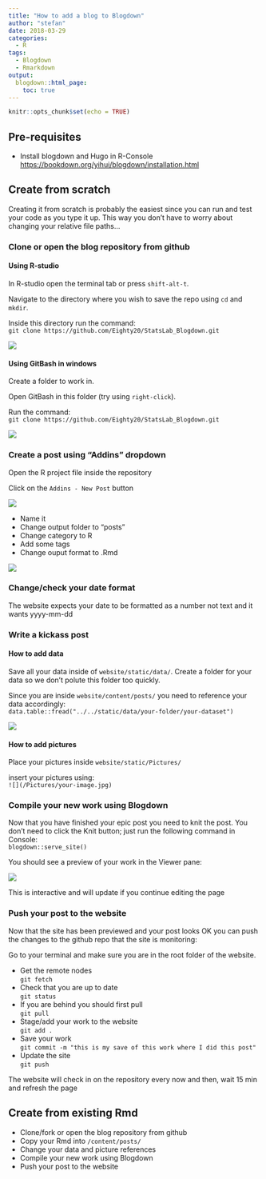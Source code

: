 ```yaml
---
title: "How to add a blog to Blogdown"
author: "stefan"
date: 2018-03-29
categories:
  - R
tags:
  - Blogdown
  - Rmarkdown
output:
  blogdown::html_page:
    toc: true
---
```


```r
knitr::opts_chunk$set(echo = TRUE)
```

## Pre-requisites

- Install blogdown and Hugo in R-Console  
<https://bookdown.org/yihui/blogdown/installation.html>  

## Create from scratch

Creating it from scratch is probably the easiest since you can run and test your code as you type it up. This way you don't have to worry about changing your relative file paths...  

### Clone or open the blog repository from github

#### Using R-studio

In R-studio open the terminal tab or press `shift-alt-t`.  

Navigate to the directory where you wish to save the repo using `cd` and `mkdir`.  

Inside this directory run the command:  
`git clone https://github.com/Eighty20/StatsLab_Blogdown.git`  

![](/Pictures/How_to_add_blog/git_clone_R.PNG)

#### Using GitBash in windows

Create a folder to work in.  

Open GitBash in this folder (try using `right-click`).  

Run the command:  
`git clone https://github.com/Eighty20/StatsLab_Blogdown.git`  

![](/Pictures/How_to_add_blog/git_clone_gitbash.PNG)

### Create a post using "Addins" dropdown

Open the R project file inside the repository  

Click on the `Addins - New Post` button  

![](/Pictures/How_to_add_blog/Addins_add_post.PNG)

- Name it  
- Change output folder to "posts"  
- Change category to R  
- Add some tags  
- Change ouput format to .Rmd  

![](/Pictures/How_to_add_blog/New_post_settings.PNG)

### Change/check your date format

The website expects your date to be formatted as a number not text and it wants yyyy-mm-dd

### Write a kickass post

#### How to add data

Save all your data inside of `website/static/data/`. Create a folder for your data so we don't polute this folder too quickly.  

Since you are inside `website/content/posts/` you need to reference your data accordingly:  
`data.table::fread("../../static/data/your-folder/your-dataset")`  

![](/Pictures/How_to_add_blog/Data_referrence.PNG)

#### How to add pictures

Place your pictures inside `website/static/Pictures/`  

insert your pictures using:  
`![](/Pictures/your-image.jpg)`  

### Compile your new work using Blogdown

Now that you have finished your epic post you need to knit the post. You don't need to click the Knit button; just run the following command in Console:  
`blogdown::serve_site()`  

You should see a preview of your work in the Viewer pane:

![](/Pictures/How_to_add_blog/Blogdown_serve_site.PNG)

This is interactive and will update if you continue editing the page  

### Push your post to the website

Now that the site has been previewed and your post looks OK you can push the changes to the github repo that the site is monitoring:  

Go to your terminal and make sure you are in the root folder of the website.  

- Get the remote nodes  
`git fetch`  
- Check that you are up to date  
`git status`  
- If you are behind you should first pull  
`git pull`  
- Stage/add your work to the website  
`git add .`  
- Save your work  
`git commit -m "this is my save of this work where I did this post"`  
- Update the site  
`git push`  

The website will check in on the repository every now and then, wait 15 min and refresh the page  


## Create from existing Rmd

- Clone/fork or open the blog repository from github  
- Copy your Rmd into `/content/posts/`  
- Change your data and picture references  
- Compile your new work using Blogdown  
- Push your post to the website  